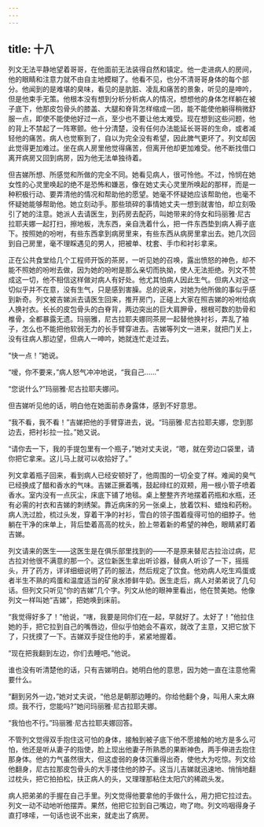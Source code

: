 ```yaml
---
---
---
```

title: 十八
---




列文无法平静地望着哥哥，在他面前无法装得自然和镇定。他一走进病人的房间，他的眼睛和注意力就不由自主地模糊了。他看不见，也分不清哥哥身体的每个部分。他闻到的是难堪的臭味，看见的是肮脏、凌乱和痛苦的景象，听见的是呻吟，但是他束手无策。他根本没有想到分析分析病人的情况，想想他的身体怎样躺在被子底下，他那皮包骨头的膝盖、大腿和脊背怎样缩成一团，能不能使他躺得稍微舒服一点，即使不能使他好过一点，至少也不要让他太难受。现在想到这些问题，他的背上不禁起了一阵寒颤。他十分清楚，没有任何办法能延长哥哥的生命，或者减轻他的痛苦。病人也觉察到了，自以为完全没有希望，因此脾气更坏了。列文却因此觉得更加难过。坐在病人房里他觉得痛苦，但离开他却更加难受。他不断找借口离开病房又回到病房，因为他无法单独待着。

但吉娣所想、所感觉和所做的完全不同。她看见病人，很可怜他。不过，怜悯在她女性的心灵里唤起的绝不是恐怖和嫌恶，像在她丈夫心灵里所唤起的那样，而是一种积极行动、要弄清他的情况和帮助他的愿望。她毫不怀疑她应该帮助他，也毫不怀疑她能够帮助他。她立刻动手。那些琐碎的事情她丈夫一想到就害怕，却立刻吸引了她的注意。她派人去请医生，到药房去配药，叫她带来的侍女和玛丽雅·尼古拉耶夫娜一起打扫，擦地板，洗东西，亲自洗着什么，把一件东西垫到病人褥子底下。按照她的吩咐，有些东西拿到病房里来，有些东西从病房里拿出去。她几次回到自己房里，毫不理睬遇见的男人，把被单、枕套、手巾和衬衫拿来。

正在公共食堂给几个工程师开饭的茶房，一听见她的召唤，露出愤怒的神色，却不能不照她的吩咐去做，因为她的吩咐是那么亲切而执拗，使人无法拒绝。列文不赞成这一切，他不相信这样做对病人有好处。他尤其怕病人因此生气。但病人对这一切似乎并不在意，没有生气，只是感到害臊。总的说来，对她为他所做的事似乎感到新奇。列文被吉娣派去请医生回来，推开房门，正碰上大家在照吉娣的吩咐给病人换衬衣。长长的皮包骨头的白脊背，两边突出的巨大肩胛骨，根根可数的肋骨和椎骨，全都暴露无遗。玛丽雅，尼古拉耶夫娜同茶房一起替他换衬衫，弄乱了袖子，怎么也不能把他软弱无力的长手臂穿进去。吉娣等列文一进来，就把门关上，没有往病人那边望，但病人一呻吟，她就连忙走过去。

“快一点！”她说。

“嗳，你不要来，”病人怒气冲冲地说，“我自己……”

“您说什么?”玛丽雅·尼古拉耶夫娜问。

但吉娣听见他的话，明白他在她面前赤身露体，感到不好意思。

“我不看，我不看！”吉娣把他的手臂穿进去，说。“玛丽雅·尼古拉耶夫娜，您到那边去，把衬衫拉一拉。”她又说。

“请你去一下，我的手提包里有一个瓶子，”她对丈夫说，“嗯，就在旁边口袋里，请你把它拿来。这儿马上就可以收拾好了。”

列文拿着瓶子回来，看到病人已经安顿好了，他周围的一切全变了样。难闻的臭气已经换成了醋和香水的气味。吉娣正撅着嘴，鼓起绯红的双颊，用一根小管子喷着香水。室内没有一点灰尘，床底下铺了地毯。桌上整整齐齐地摆着药瓶和水瓶，还有必需的衬衣和吉娣的刺绣架。靠近病床的另一张桌上，放着饮料、蜡烛和药粉。病人洗过脸，梳过头发，穿着干净的衬衫，雪白的领子围着瘦得可怕的细脖子。他躺在干净的床单上，背后垫着高高的枕头，脸上带着新的希望的神色，眼睛紧盯着吉娣。



列文请来的医生——这医生是在俱乐部里找到的——不是原来替尼古拉治过病，尼古拉对他很不满意的那一个。这位新医生拿出听诊器，替病人听诊了一下，摇摇头，开了药方，详详细细说明了药的服法，然后规定了饮食。他劝病人吃生鸡蛋或者半生不熟的鸡蛋和温度适当的矿泉水掺鲜牛奶。医生走后，病人对弟弟说了几句话。但列文只听见“你的吉娣”几个字。列文从他的眼神里看出，他在赞美她。他像列文一样叫她“吉娣”，把她唤到床前。

“我觉得好多了！”他说，“嗐，我要是同你们在一起，早就好了。太好了！”他拉住她的手，把它拉到自己的嘴唇边，但似乎怕她会不喜欢，就改了主意，又把它放下了，只抚摸了一下。吉娣双手捉住他的手，紧紧地握着。

“现在把我翻到左边，你们去睡吧。”他说。

谁也没有听清楚他的话，只有吉娣明白。她明白他的意思，因为她一直在注意他需要什么。

“翻到另外一边，”她对丈夫说，“他总是朝那边睡的。你给他翻个身，叫用人来太麻烦。我不行，您能吗?”她问玛丽雅·尼古拉耶夫娜。

“我怕也不行。”玛丽雅·尼古拉耶夫娜回答。

不管列文觉得双手抱住这可怕的身体，接触到被子底下他不愿接触的地方是多么可怕，他还是听从妻子的指使，脸上现出他妻子所熟悉的果断神色，两手伸进去抱住那身体。他的力气虽然很大，但这虚弱的身体沉重得出奇，使他大为吃惊。列文给他翻身，尼古拉那皮包骨头的大手搂住他的脖子。这当儿吉娣就迅速地、悄悄地翻过枕头，把它拍拍松，扶正病人的头，又理理那粘住太阳穴的稀疏头发。

病人把弟弟的手握在自己手里。列文觉得他要拿他的手做什么，用力把它拉过去。列文一动不动地听他摆弄。果然，他把它拉到自己嘴边，吻了吻。列文呜咽得身子直打哆嗦，一句话也说不出来，就走出了病房。